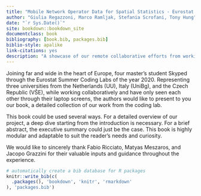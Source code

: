 ```yaml
--- 
title: "Mobile Network Operator Data for Spatial Statistics - Eurostat Coding Labs 2020"
author: "Giulia Regazzoni, Marco Ramljak, Stefania Scrofani, Tony Hung"
date: "`r Sys.Date()`"
site: bookdown::bookdown_site
documentclass: book
bibliography: [book.bib, packages.bib]
biblio-style: apalike
link-citations: yes
description: "A showcase of our remote collaborative efforts from working on the MNO project"
---
```


Joining far and wide in the heart of Europe, four master's student Skyped through the Eurostat Summer Coding Labs of the year 2020. Representing three universities from the Netherlands (UU), Italy (UniBg), and the Czech Republic (VŠE), while working collaboratively and have only seen each other through their laptop screens, the authors would like to present to you our book, a detailed collection of our work from the coding lab.

This book could be used several ways. For a detailed overview of our project, a deep dive starting from the introduction is necessary. For a brief abstract, the executive summary could just be the case. This book is highly modular and adaptable to suit the reader's needs and curiosity.

We would like to sincerely thank Fabio Ricciato, Matyas Meszaros, and Jacopo Grazzini for their valuable inputs and guidance throughout the experience.


```r
# automatically create a bib database for R packages
knitr::write_bib(c(
  .packages(), 'bookdown', 'knitr', 'rmarkdown'
), 'packages.bib')
```
